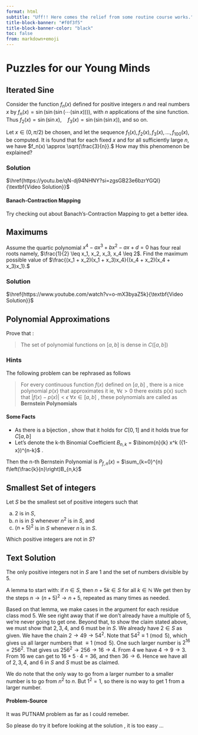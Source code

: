 ```yaml
---
format: html
subtitle: "Uff!! Here comes the relief from some routine course works."
title-block-banner: "#f0f3f5"
title-block-banner-color: "black"
toc: false
from: markdown+emoji
---
```

# Puzzles for our Young Minds {.unnumbered}
::: {.callout-note collapse="true"}
## Iterated Sine 

Consider the function $f_n(x)$ defined for positive integers $n$ and real numbers $x$ by 
$f_n(x) = \sin(\sin(\sin(\cdots (\sin x)))),$
with $n$ applications of the sine function. Thus 
$f_2(x) = \sin(\sin x), \quad f_3(x) = \sin(\sin(\sin x)),$
and so on.

Let $x \in (0, \pi/2)$ be chosen, and let the sequence 
$f_1(x), f_2(x), f_3(x), \dots, f_{100}(x),$
be computed. It is found that for each fixed $x$ and for all sufficiently large $n$, we have 
$f_n(x) \approx \sqrt{\frac{3}{n}}.$
How may this phenomenon be explained?


::: {.callout-tip collapse="true"}
### Solution

$\href{https://youtu.be/qN-dj94NHNY?si=zgsGB23e6bzrYGQl}{\textbf{Video Solution}}$

:::{.column-margin}
#### Banach-Contraction Mapping
Try checking out about Banach's-Contraction Mapping to get a better idea.
:::
:::

:::

::: {.callout-note collapse="true"}
## Maximums

Assume the quartic polynomial 
$x^4 - ax^3 + bx^2 - ax + d = 0$
has four real roots namely, $\frac{1}{2} \leq x_1, x_2, x_3, x_4 \leq 2$. Find the maximum possible value of 
$\frac{(x_1 + x_2)(x_1 + x_3)x_4}{(x_4 + x_2)(x_4 + x_3)x_1}.$

::: {.callout-tip collapse="true"}
### Solution 

$\href{https://www.youtube.com/watch?v=o-mX3byaZ5k}{\textbf{Video Solution}}$

:::
:::
:::{.callout-note collapse="true"}
## Polynomial Approximations

Prove that : 

> The set of polynomial functions on $[a,b]$ is dense in $C([a,b])$ 

:::{.callout-tip collapse="true"}
### Hints

The following problem can be rephrased as follows

> For every continuous function $f(x)$ defined on $[a,b]$ , there is a nice polynomial $p(x)$ that approximates it ie, $\forall \epsilon > 0$ there exists p(x) such that  $|f(x) - p(x)| < \epsilon \; \forall x \in [a,b]$ , these polynomials are called as $\textbf{Bernstein Polynomials}$

:::{.column-margin}
#### Some Facts

- As there is a bijection , show that it holds for $C[0,1]$ and it holds true for $C[a,b]$
- Let's denote the k-th Binomial Coefficient $B_{n,k}$ = $\binom{n}{k} x^k ({1-x})^{n-k}$ . 

Then the n-th Bernstein Polynomial is $P_{f,n}(x)$ = $\sum_{k=0}^{n} f\left(\frac{k}{n}\right)B_{n,k}$

:::

:::
:::


:::{.callout-note collapse="true"}
## Smallest Set of integers

Let $S$ be the smallest set of positive integers such that

a) $2$ is in $S,$
b) $n$ is in $S$ whenever $n^2$ is in $S,$ and
c) $(n+5)^2$ is in $S$ whenever $n$ is in $S.$

Which positive integers are not in $S?$

:::{.callout-tip collapse="true"}
## Text Solution


The only positive integers not in $S$ are $1$ and the set of numbers divisible by $5.$

A lemma to start with: if $n\in S,$ then $n+5k\in S$ for all $k\in\mathbb{N}$ We get then by the steps $n\to (n+5)^2\to n+5,$ repeated as many times as needed.

Based on that lemma, we make cases in the argument for each residue class mod $5.$ We see right away that if we don't already have a multiple of $5,$ we're never going to get one. Beyond that, to show the claim stated above, we must show that $2,3,4,$ and $6$ must be in $S.$ We already have $2\in S$ as given. We have the chain $2\to 49\to 54^2.$ Note that $54^2\equiv 1\pmod{5},$ which gives us all larger numbers that $\equiv 1\pmod{5}.$ One such larger number is $2^{16}=256^2.$ That gives us $256^2\to 256 \to 16\to 4.$ From $4$ we have $4\to 9\to 3.$ From $16$ we can get to $16+5\cdot 4=36,$ and then $36\to 6.$ Hence we have all of $2,3,4,$ and $6$ in $S$ and $S$ must be as claimed.

We do note that the only way to go from a larger number to a smaller number is to go from $n^2$ to $n.$ But $1^2=1,$ so there is no way to get $1$ from a larger number.

:::{.column-margin}
#### Problem-Source
It was PUTNAM problem as far as I could remeber.

So please do try it before looking at the solution , it is too easy ...

:::
:::
:::